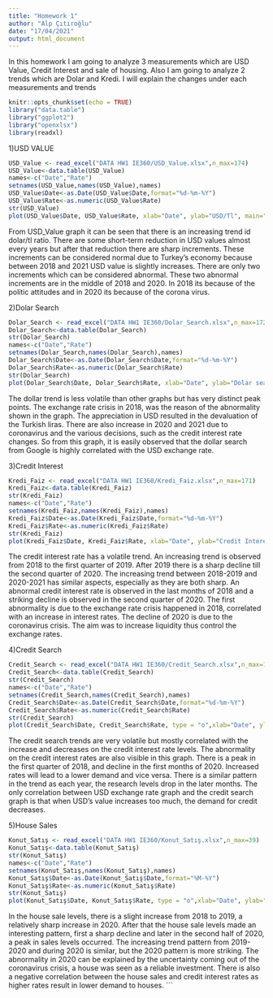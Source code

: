 ```yaml
---
title: "Homework 1"
author: "Alp Çıtıroğlu"
date: "17/04/2021"
output: html_document
---
```

In this homework I am going to analyze 3 measurements which are USD Value, Credit Interest and sale of housing. Also I am going to analyze 2 trends which are  Dolar and Kredi. I will explain the changes under each measurements and trends

```r
knitr::opts_chunk$set(echo = TRUE)
library("data.table")
library("ggplot2")
library("openxlsx")
library(readxl)
```

1)USD VALUE

```r
USD_Value <- read_excel("DATA HW1 IE360/USD_Value.xlsx",n_max=174)
USD_Value<-data.table(USD_Value)
names<-c("Date","Rate")
setnames(USD_Value,names(USD_Value),names)
USD_Value$Date<-as.Date(USD_Value$Date,format="%d-%m-%Y")
USD_Value$Rate<-as.numeric(USD_Value$Rate)
str(USD_Value)
plot(USD_Value$Date, USD_Value$Rate, xlab="Date", ylab="USD/Tl", main="USD 3 Years Performance",type = "o", col="blue", pch=20, cex=1.0,lwd=3.0)
```


From USD_Value graph it can be seen that there is an increasing trend id dolar/tl ratio. There are some short-term reduction in USD values almost every years but after that reduction there are sharp increments. These increments can be considered normal due to Turkey's economy because between 2018 and 2021 USD value is slightly increases. There are only two increments which can be considered abnormal. These two abnormal increments are in the middle of 2018 and 2020. In 2018 its because of the politic attitudes and in 2020 its because of the corona virus.



2)Dolar Search

```r
Dolar_Search <- read_excel("DATA HW1 IE360/Dolar_Search.xlsx",n_max=172)
Dolar_Search<-data.table(Dolar_Search)
str(Dolar_Search)
names<-c("Date","Rate")
setnames(Dolar_Search,names(Dolar_Search),names)
Dolar_Search$Date<-as.Date(Dolar_Search$Date,format="%d-%m-%Y")
Dolar_Search$Rate<-as.numeric(Dolar_Search$Rate)
str(Dolar_Search)
plot(Dolar_Search$Date, Dolar_Search$Rate, xlab="Date", ylab="Dolar search", main="Dolar Trend",type = "o", col="Orange", pch=20, cex=1.0, lwd=3.0)

```


The dollar trend is less volatile than other graphs but has very distinct peak points. The exchange rate crisis in 2018, was the reason of the abnormality shown in the graph. The appreciation in USD resulted in the devaluation of the Turkish liras. There are also increase in 2020 and 2021 due to coronavirus and the various decisions, such as the credit interest rate changes. So from this graph, it is easily observed that the dollar search from Google is highly correlated with the USD exchange rate.


3)Credit Interest

```r
Kredi_Faiz <- read_excel("DATA HW1 IE360/Kredi_Faiz.xlsx",n_max=171)
Kredi_Faiz<-data.table(Kredi_Faiz)
str(Kredi_Faiz)
names<-c("Date","Rate")
setnames(Kredi_Faiz,names(Kredi_Faiz),names)
Kredi_Faiz$Date<-as.Date(Kredi_Faiz$Date,format="%d-%m-%Y")
Kredi_Faiz$Rate<-as.numeric(Kredi_Faiz$Rate)
str(Kredi_Faiz)
plot(Kredi_Faiz$Date, Kredi_Faiz$Rate, xlab="Date", ylab="Credit Interest Rate", main="Credit Interest Rate level", type="o",col="Purple", pch=20, cex=1.0, lwd=3.0 )
```


The credit interest rate has a volatile trend. An increasing trend is observed from 2018 to the first quarter of 2019. After 2019 there is a sharp decline till the second quarter of 2020. The increasing trend between 2018-2019 and 2020-2021 has similar aspects, especially as they are both sharp. An abnormal credit interest rate is observed in the last months of 2018 and a striking decline is observed in the second quarter of 2020. The first abnormality is due to the exchange rate crisis happened in 2018, correlated with an increase in interest rates. The decline of 2020 is due to the coronavirus crisis. The aim was to increase liquidity thus control the exchange rates.




4)Credit Search

```r
Credit_Search <- read_excel("DATA HW1 IE360/Credit_Search.xlsx",n_max=172)
Credit_Search<-data.table(Credit_Search)
str(Credit_Search)
names<-c("Date","Rate")
setnames(Credit_Search,names(Credit_Search),names)
Credit_Search$Date<-as.Date(Credit_Search$Date,format="%d-%m-%Y")
Credit_Search$Rate<-as.numeric(Credit_Search$Rate)
str(Credit_Search)
plot(Credit_Search$Date, Credit_Search$Rate, type = "o",xlab="Date", ylab="Credit Search", main="Credit Trend", col="Orange", pch=20, cex=1.0, lwd=3.0)
```



The credit search trends are very volatile but mostly correlated with the increase and decreases on the credit interest rate levels. The abnormality on the credit interest rates are also visible in this graph. There is a peak in the first quarter of 2018, and decline in the first months of 2020. Increased rates will lead to a lower demand and vice versa.  There is a similar pattern in the trend as each year, the research levels drop in the later months. The only correlation between USD exchange rate graph and the credit search graph is that when USD’s value increases too much, the demand for credit decreases.



5)House Sales

```r
Konut_Satış <- read_excel("DATA HW1 IE360/Konut_Satış.xlsx",n_max=39)
Konut_Satış<-data.table(Konut_Satış)
str(Konut_Satış)
names<-c("Date","Rate")
setnames(Konut_Satış,names(Konut_Satış),names)
Konut_Satış$Date<-as.Date(Konut_Satış$Date,format="%M-%Y")
Konut_Satış$Rate<-as.numeric(Konut_Satış$Rate)
str(Konut_Satış)
plot(Konut_Satış$Date, Konut_Satış$Rate, type = "o",xlab="Date", ylab="Number of House Sold", main="House Sales Performance",col="purple", pch=20, cex=0.80, lwd=5.0)
```



In the house sale levels, there is a slight increase from 2018 to 2019, a relatively sharp increase in 2020. After that the house sale levels made an interesting pattern, first a sharp decline and later in the second half of 2020, a peak in sales levels occurred. The increasing trend pattern from 2019-2020 and during 2020 is similar, but the 2020 pattern is more striking. The abnormality in 2020 can be explained by the uncertainty coming out of the coronavirus crisis, a house was seen as a reliable investment. There is also a negative correlation between the house sales and credit interest rates as higher rates result in lower demand to houses.
```


